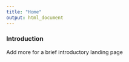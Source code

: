 ```yaml
---
title: "Home"
output: html_document
---
```


### Introduction

Add more for a brief introductory landing page

